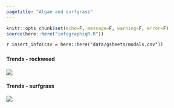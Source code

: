 ```yaml
---
pagetitle: "Algae and surfgrass"
---
```


```r
knitr::opts_chunk$set(echo=F, message=F, warning=F, error=F)
source(here::here("infographiqR.R"))
```

`r insert_info(csv = here::here("data/gsheets/modals.csv"))`


### {.tabset}

#### Trends - rockweed

![](figures/S.H.10.*_Pelvetiopsis_SokolPt_MARINe.jpg)

#### Trends - surfgrass

![](figures/S.H.10.4_Surfgrass_MARINe.jpg)
